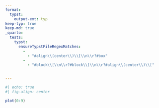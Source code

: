 ```yaml
---
format:
  typst:
    output-ext: typ
keep-typ: true
keep-md: true
_quarto:
  tests:
    typst:
      ensureTypstFileRegexMatches:
        -
          - "#align\\(center\\)\\[\\n\\r?#box"
        -
          - "#block\\[\\n\\r?#block\\[\\n\\r?#align\\(center\\)\\["


---
```


```r
#| echo: true
#| fig-align: center

plot(0:9)
```
